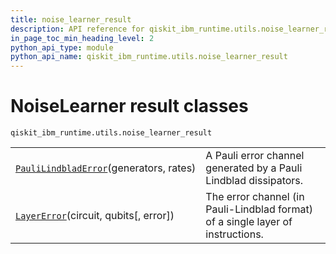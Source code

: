 ```yaml
---
title: noise_learner_result
description: API reference for qiskit_ibm_runtime.utils.noise_learner_result
in_page_toc_min_heading_level: 2
python_api_type: module
python_api_name: qiskit_ibm_runtime.utils.noise_learner_result
---
```


<span id="noiselearner-result-classes-qiskit-ibm-runtime-utils-noise-learner-result" />

<span id="module-qiskit_ibm_runtime.utils.noise_learner_result" />

# NoiseLearner result classes

<span id="module-qiskit_ibm_runtime.utils.noise_learner_result" />

`qiskit_ibm_runtime.utils.noise_learner_result`

|                                                                                                                                                                                |                                                                                 |
| ------------------------------------------------------------------------------------------------------------------------------------------------------------------------------ | ------------------------------------------------------------------------------- |
| [`PauliLindbladError`](qiskit_ibm_runtime.utils.noise_learner_result.PauliLindbladError "qiskit_ibm_runtime.utils.noise_learner_result.PauliLindbladError")(generators, rates) | A Pauli error channel generated by a Pauli Lindblad dissipators.                |
| [`LayerError`](qiskit_ibm_runtime.utils.noise_learner_result.LayerError "qiskit_ibm_runtime.utils.noise_learner_result.LayerError")(circuit, qubits\[, error])                 | The error channel (in Pauli-Lindblad format) of a single layer of instructions. |

